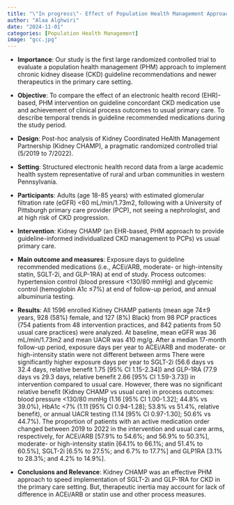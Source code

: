 ```yaml
---
title: "\"In progress\"- Effect of Population Health Management Approach on Guideline Concordant Care in Patients with Chronic Kidney Disease"
author: "Alaa Alghwiri"
date: "2024-11-01"
categories: [Population Health Management]
image: "gcc.jpg"
---
```


-   **Importance**: Our study is the first large randomized controlled trial to evaluate a population health management (PHM) approach to implement chronic kidney disease (CKD) guideline recommendations and newer therapeutics in the primary care setting.

-   **Objective**: To compare the effect of an electronic health record (EHR)-based, PHM intervention on guideline concordant CKD medication use and achievement of clinical process outcomes to usual primary care. To describe temporal trends in guideline recommended medications during the study period.

-   **Design**: Post-hoc analysis of Kidney Coordinated HeAlth Management Partnership (Kidney CHAMP), a pragmatic randomized controlled trial (5/2019 to 7/2022).

-   **Setting**: Structured electronic health record data from a large academic health system representative of rural and urban communities in western Pennsylvania.

-   **Participants**: Adults (age 18-85 years) with estimated glomerular filtration rate (eGFR) \<60 mL/min/1.73m2, following with a University of Pittsburgh primary care provider (PCP), not seeing a nephrologist, and at high risk of CKD progression.

-   **Intervention**: Kidney CHAMP (an EHR-based, PHM approach to provide guideline-informed individualized CKD management to PCPs) vs usual primary care.

-   **Main outcome and measures**: Exposure days to guideline recommended medications (i.e., ACEi/ARB, moderate- or high-intensity statin, SGLT-2i, and GLP-1RA) at end of study. Process outcomes: hypertension control (blood pressure \<130/80 mmHg) and glycemic control (hemoglobin A1c ≤7%) at end of follow-up period, and annual albuminuria testing.

-   **Results**: All 1596 enrolled Kidney CHAMP patients (mean age 74±9 years, 928 (58%) female, and 127 (8%) Black) from 98 PCP practices (754 patients from 48 intervention practices, and 842 patients from 50 usual care practices) were analyzed. At baseline, mean eGFR was 36 mL/min/1.73m2 and mean UACR was 410 mg/g. After a median 17-month follow-up period, exposure days per year to ACEi/ARB and moderate- or high-intensity statin were not different between arms There were significantly higher exposure days per year to SGLT-2i (56.6 days vs 32.4 days, relative benefit 1.75 \[95% CI 1.15-2.34\]) and GLP-1RA (77.9 days vs 29.3 days, relative benefit 2.66 \[95% CI 1.59-3.73\]) in intervention compared to usual care. However, there was no significant relative benefit (Kidney CHAMP vs usual care) in process outcomes: blood pressure \<130/80 mmHg (1.16 \[95% CI 1.00-1.32\]; 44.8% vs 39.0%), HbA1c \<7% (1.11 \[95% CI 0.94-1.28\]; 53.8% vs 51.4%, relative benefit), or annual UACR testing (1.14 \[95% CI 0.97-1.30\]; 50.6% vs 44.7%). The proportion of patients with an active medication order changed between 2019 to 2022 in the intervention and usual care arms, respectively, for ACEi/ARB \[57.9% to 54.6%; and 56.9% to 50.3%\], moderate- or high-intensity statin \[64.1% to 66.1%; and 51.4% to 60.5%\], SGLT-2i \[6.5% to 27.5%; and 6.7% to 17.7%\] and GLP1RA \[3.1% to 28.3%; and 4.2% to 14.9%\].

-   **Conclusions and Relevance**: Kidney CHAMP was an effective PHM approach to speed implementation of SGLT-2i and GLP-1RA for CKD in the primary care setting. But, therapeutic inertia may account for lack of difference in ACEi/ARB or statin use and other process measures.
